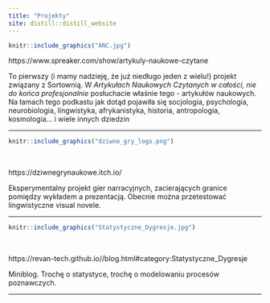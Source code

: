 ```yaml
---
title: "Projekty"
site: distill::distill_website
---
```


::: {.floatting}

```r
knitr::include_graphics("ANC.jpg") 
```


https://www.spreaker.com/show/artykuly-naukowe-czytane


To pierwszy (i mamy nadzieję, że już niedługo jeden z wielu!) projekt związany z Sortownią.
W <i>Artykułach Naukowych Czytanych w całości, nie do końca profesjonalnie</i> posłuchacie właśnie tego - artykułów naukowych. Na łamach tego podkastu jak dotąd pojawiła się socjologia, psychologia, neurobiologia, lingwistyka, afrykanistyka, historia, antropologia, kosmologia... i wiele innych dziedzin
:::


---




::: {.floatting}

```r
knitr::include_graphics("dziwne_gry_logo.png") 
```

<br>

https://dziwnegrynaukowe.itch.io/


Eksperymentalny projekt gier narracyjnych, zacierających granice pomiędzy wykładem a prezentacją. Obecnie można przetestować lingwistyczne visual novele.
:::

---


::: {.floatting}

```r
knitr::include_graphics("Statystyczne_Dygresje.jpg") 
```

<br>

https://revan-tech.github.io//blog.html#category:Statystyczne_Dygresje

Miniblog. Trochę o statystyce, trochę o modelowaniu procesów poznawczych. 

:::
---